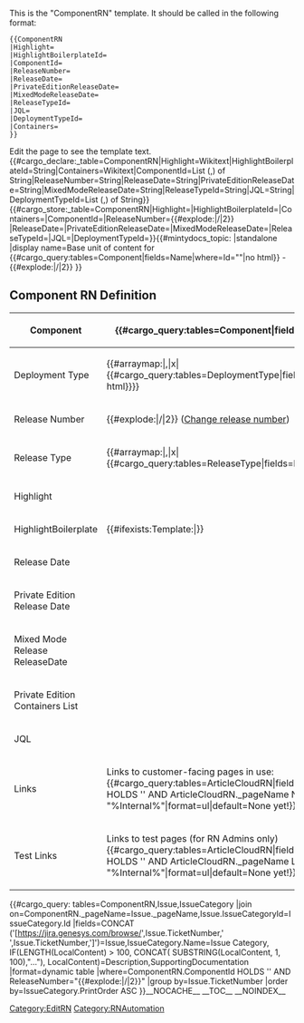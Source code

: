 <noinclude>
This is the "ComponentRN" template.
It should be called in the following format:
<pre>
{{ComponentRN
|Highlight=
|HighlightBoilerplateId=
|ComponentId=
|ReleaseNumber=
|ReleaseDate=
|PrivateEditionReleaseDate=
|MixedModeReleaseDate=
|ReleaseTypeId=
|JQL=
|DeploymentTypeId=
|Containers=
}}
</pre>
Edit the page to see the template text.
{{#cargo_declare:_table=ComponentRN|Highlight=Wikitext|HighlightBoilerplateId=String|Containers=Wikitext|ComponentId=List (,) of String|ReleaseNumber=String|ReleaseDate=String|PrivateEditionReleaseDate=String|MixedModeReleaseDate=String|ReleaseTypeId=String|JQL=String|DeploymentTypeId=List (,) of String}}
</noinclude><includeonly>{{#cargo_store:_table=ComponentRN|Highlight={{{Highlight|}}}|HighlightBoilerplateId={{{HighlightBoilerplateId|}}}|Containers={{{Containers|}}}|ComponentId={{{ComponentId|}}}|ReleaseNumber={{#explode:{{FULLPAGENAME}}|/|2}}
|ReleaseDate={{{ReleaseDate|}}}|PrivateEditionReleaseDate={{{PrivateEditionReleaseDate|}}}|MixedModeReleaseDate={{{MixedModeReleaseDate|}}}|ReleaseTypeId={{{ReleaseTypeId|}}}|JQL={{{JQL|}}}|DeploymentTypeId={{{DeploymentTypeId|}}}}}{{#mintydocs_topic:
|standalone
|display name=Base unit of content for {{#cargo_query:tables=Component|fields=Name|where=Id="{{{ComponentId|}}}"|no html}} - {{#explode:{{FULLPAGENAME}}|/|2}}
}}
==Component RN Definition==
{| class="wikitable"
! Component
| {{#cargo_query:tables=Component|fields=Name|where=Id="{{{ComponentId|}}}"|no html}}
|-
! Deployment Type
| {{#arraymap:{{{DeploymentTypeId|}}}|,|x|{{#cargo_query:tables=DeploymentType|fields=Name|where=Id="x"|no html}}}}
|-
! Release Number
| {{#explode:{{FULLPAGENAME}}|/|2}} ([[Special:MovePage/{{FULLPAGENAME}}|Change release number]])
|-
!Release Type
| {{#arraymap:{{{ReleaseTypeId|}}}|,|x|{{#cargo_query:tables=ReleaseType|fields=Name|where=Id="x"|no html}}}}
|-
!Highlight
|{{{Highlight|}}}
|-
!HighlightBoilerplate
|{{#ifexists:Template:{{{HighlightBoilerplateId|}}}|{{{{{HighlightBoilerplateId|}}}}}
|-
! Release Date
| {{{ReleaseDate|}}}
|-
! Private Edition Release Date
| {{{PrivateEditionReleaseDate|}}}
|-
! Mixed Mode Release ReleaseDate
| {{{MixedModeReleaseDate|}}}
|-
! Private Edition Containers List
| 
{{{Containers|}}}
|-
! JQL
| {{{JQL|}}}
|-
! Links
| Links to customer-facing pages in use:
{{#cargo_query:tables=ArticleCloudRN|field=_pageName|where=ComponentId HOLDS '{{{ComponentId|}}}' AND ArticleCloudRN._pageName NOT LIKE "%Internal%"|format=ul|default=None yet!}}
|-
!Test Links
| Links to test pages (for RN Admins only)
{{#cargo_query:tables=ArticleCloudRN|field=_pageName|where=ComponentId HOLDS '{{{ComponentId|}}}' AND ArticleCloudRN._pageName LIKE "%Internal%"|format=ul|default=None yet!}}
|}{{#cargo_query:
tables=ComponentRN,Issue,IssueCategory
|join on=ComponentRN._pageName=Issue._pageName,Issue.IssueCategoryId=IssueCategory.Id
|fields=CONCAT ('[https://jira.genesys.com/browse/',Issue.TicketNumber,' ',Issue.TicketNumber,']')=Issue,IssueCategory.Name=Issue Category,<!--DeploymentType.Name=Deployment Type,-->IF(LENGTH(LocalContent) > 100, CONCAT(
SUBSTRING(LocalContent, 1, 100),"..."), LocalContent)=Description,SupportingDocumentation
|format=dynamic table
|where=ComponentRN.ComponentId HOLDS '{{{ComponentId|}}}' AND ReleaseNumber="{{#explode:{{FULLPAGENAME}}|/|2}}"
|group by=Issue.TicketNumber
|order by=IssueCategory.PrintOrder ASC
}}__NOCACHE__
__TOC__
__NOINDEX__
[[Category:EditRN]]</includeonly>
<noinclude>[[Category:RNAutomation]]</noinclude>